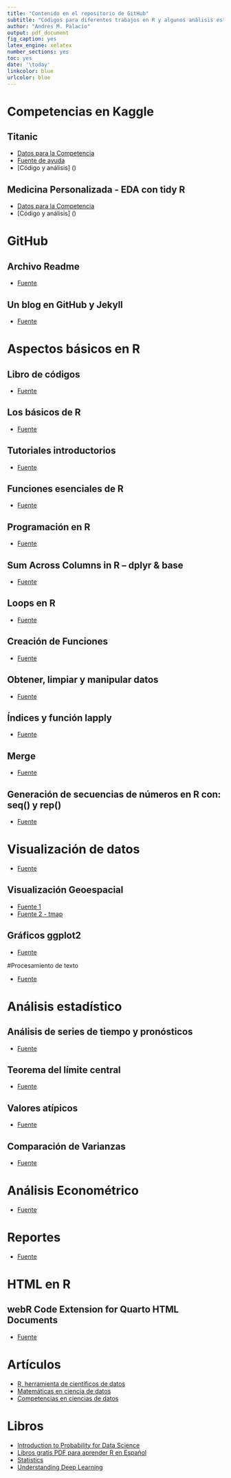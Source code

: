 ```yaml
---
title: "Contenido en el repositorio de GitHub"
subtitle: "Códigos para diferentes trabajos en R y algunos análisis estadísticos de interés"
author: "Andres M. Palacio"
output: pdf_document
fig_caption: yes
latex_engine: xelatex
number_sections: yes
toc: yes
date: '\today'
linkcolor: blue
urlcolor: blue
---
```


\pagebreak

# Competencias en Kaggle

## Titanic

- [Datos para la Competencia](https://www.kaggle.com/competitions/titanic)
- [Fuente de ayuda](https://pyoflife.com/exploring-the-titanic-dataset-with-r-a-beginners-guide-to-eda-pdf/)
- [Código y análisis] ()

\pagebreak

## Medicina Personalizada - EDA con tidy R

- [Datos para la Competencia](https://www.google.com/search?q=traductor&rlz=1C1CHZN_esCO1010CO1010&oq=tradu&aqs=chrome.1.69i57j69i59j0i67i650j0i67i131i433i650j0i67i650j0i512j0i131i433i512l4.1712j0j7&sourceid=chrome&ie=UTF-8)
- [Código y análisis] ()

\pagebreak

# GitHub

## Archivo Readme

- [Fuente]()

\pagebreak

## Un blog en GitHub y Jekyll

- [Fuente](https://www.blogpocket.com/2018/09/02/tener-un-blog-con-github-y-jekyll/)

\pagebreak

# Aspectos básicos en R

## Libro de códigos

- [Fuente](https://rpubs.com/medusa/91225)

\pagebreak

## Los básicos de R

- [Fuente](https://coaching.rforecology.com/)

\pagebreak

## Tutoriales introductorios

- [Fuente](https://www.r-bloggers.com/2015/12/how-to-learn-r-2/)

\pagebreak

## Funciones esenciales de R

- [Fuente](https://www.rforecology.com/post/the-essential-functions-of-r-cheatsheet/)

\pagebreak

## Programación en R

- [Fuente](https://www.bigbookofr.com/r-programming.html>)

\pagebreak

## Sum Across Columns in R -- dplyr & base

- [Fuente]()

\pagebreak

## Loops en R

- [Fuente](https://statisticsglobe.com/loops-in-r/)

\pagebreak

## Creación de Funciones

- [Fuente](https://www.rforecology.com/post/how-to-create-your-own-function-in-r/)

\pagebreak

## Obtener, limpiar y manipular datos

-  [Fuente](https://www.bigbookofr.com/getting-cleaning-and-wrangling-data.html)

\pagebreak

## Índices y función lapply

- [Fuente](https://finnstats.com/index.php/2022/01/11/index-names-and-lapply-function-in-r/)

\pagebreak

## Merge

- [Fuente](https://pyoflife.com/introduction-to-geospatial-visualization-with-the-tmap-package/)

\pagebreak

## Generación de secuencias de números en R con: seq() y rep()

- [Fuente](https://www.marsja.se/how-to-generate-a-sequence-of-numbers-in-r-with-seq-and-rep/)

\pagebreak

# Visualización de datos

- [Fuente](https://socviz.co/)

\pagebreak

## Visualización Geoespacial

- [Fuente 1](https://www.bigbookofr.com/geospatial.html)
- [Fuente 2 - tmap](https://pyoflife.com/introduction-to-geospatial-visualization-with-the-tmap-package/)

\pagebreak

## Gráficos ggplot2

-   [Fuente](https://github.com/erikgahner/awesome-ggplot2#readme)

\pagebreak

#Procesamiento de texto 

- [Fuente](https://programminghistorian.org/es/lecciones/procesamiento-basico-de-textos-en-r> - <https://www.bigbookofr.com/text-analysis.html)

\pagebreak

# Análisis estadístico

## Análisis de series de tiempo y pronósticos

- [Fuente](https://www.bigbookofr.com/time-series-analysis-and-forecasting.html)

\pagebreak

## Teorema del límite central

- [Fuente](https://pyoflife.com/learn-the-central-limit-theorem-in-r/)

\pagebreak

## Valores atípicos

- [Fuente](https://towardsdatascience.com/outlier-detection-using-distribution-fitting-in-univariate-data-sets-ac8b7a14d40e)

\pagebreak

## Comparación de Varianzas

- [Fuente](https://datasciencetut.com/how-to-compare-variances-in-r/)

\pagebreak

# Análisis Econométrico

- [Fuente](https://www.bigbookofr.com/finance.html#using-r-for-introductory-econometrics)

\pagebreak

# Reportes

- [Fuente](https://www.bigbookofr.com/reports.html)

# HTML en R

## webR Code Extension for Quarto HTML Documents

-   [Fuente](https://github.com/coatless/quarto-webr#install-on-an-as-needed-basis)

\pagebreak

# Artículos

- [R, herramienta de científicos de datos](https://www.enae.es/blog/lenguaje-r-la-herramienta-de-los-cientificos-de-datos?_adin=0745282514#gref)
- [Matemáticas en ciencia de datos](https://pub.towardsai.net/how-much-math-do-i-need-in-data-science-d05d83f8cb19)
- [Competencias en ciencias de datos](https://www.kdnuggets.com/2023/04/top-19-skills-need-know-2023-data-scientist.html)

\pagebreak

# Libros

-   [Introduction to Probability for Data Science](https://probability4datascience.com/)
-   [Libros gratis PDF para aprender R en Español](https://aprendiendoinformatica.com/2020/06/libros-pdf-gratis-para-aprender-r-en-espanol/)
-   [Statistics](https://www.bigbookofr.com/statistics.html)
-   [Understanding Deep Learning](https://udlbook.github.io/udlbook/)

\pagebreak



